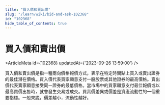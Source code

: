 ```yaml
---
title: "買入價和賣出價"
slug: "/learn/wiki/bid-and-ask-102368"
id: "102368"
hide_table_of_contents: true
---
```



# 買入價和賣出價

<ArticleMeta id={102368} updatedAt={'2023-09-26 13:59:00'} />
<div className='border-solid border-b border-t-0 my-4 border-[var(--ifm-color-gray-300)]' />

買入價和賣出價是指一種兩向價格報價方式，表示在特定時間點上買入或賣出證券的最佳潛在價格。買入價代表買家願意支付一股股票或其他證券的最高價格。賣出價代表賣家願意接受同一證券的最低價格。當市場中的買家願意支付最佳報價或以最高買價出售時，就會發生交易或成交。買賣價差異或價差是資產流動性的一個重要指標。一般來説，價差越小，流動性越好。
